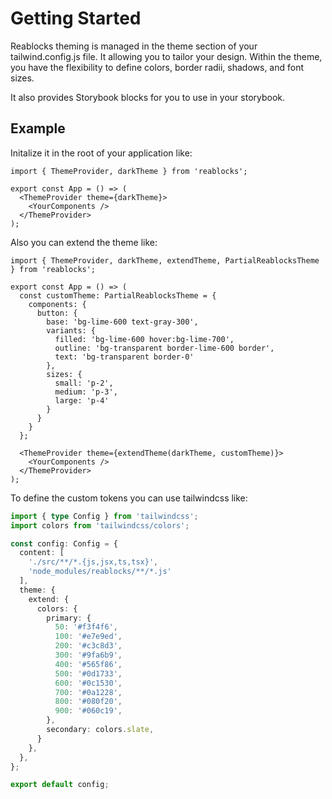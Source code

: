
<Meta title="Docs/Theme/Getting Started" />

# Getting Started
Reablocks theming is managed in the theme section of your tailwind.config.js file.
It allowing you to tailor your design.
Within the theme, you have the flexibility to define colors, border radii, shadows, and font sizes.

It also provides Storybook blocks for you to use in your storybook.

## Example

Initalize it in the root of your application like:

```tsx
import { ThemeProvider, darkTheme } from 'reablocks';

export const App = () => (
  <ThemeProvider theme={darkTheme}>
    <YourComponents />
  </ThemeProvider>
);
```

Also you can extend the theme like:

```tsx
import { ThemeProvider, darkTheme, extendTheme, PartialReablocksTheme } from 'reablocks';

export const App = () => (
  const customTheme: PartialReablocksTheme = {
    components: {
      button: {
        base: 'bg-lime-600 text-gray-300',
        variants: {
          filled: 'bg-lime-600 hover:bg-lime-700',
          outline: 'bg-transparent border-lime-600 border',
          text: 'bg-transparent border-0'
        },
        sizes: {
          small: 'p-2',
          medium: 'p-3',
          large: 'p-4'
        }
      }
    }
  };

  <ThemeProvider theme={extendTheme(darkTheme, customTheme)}>
    <YourComponents />
  </ThemeProvider>
);
```

To define the custom tokens you can use tailwindcss like:

```ts
import { type Config } from 'tailwindcss';
import colors from 'tailwindcss/colors';

const config: Config = {
  content: [
    './src/**/*.{js,jsx,ts,tsx}',
    'node_modules/reablocks/**/*.js'
  ],
  theme: {
    extend: {
      colors: {
        primary: {
          50: '#f3f4f6',
          100: '#e7e9ed',
          200: '#c3c8d3',
          300: '#9fa6b9',
          400: '#565f86',
          500: '#0d1733',
          600: '#0c1530',
          700: '#0a1228',
          800: '#080f20',
          900: '#060c19',
        },
        secondary: colors.slate,
      }
    },
  },
};

export default config;

```
